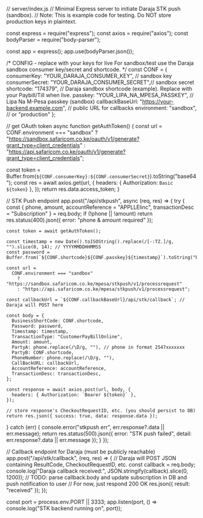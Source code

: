 // server/index.js
// Minimal Express server to initiate Daraja STK push (sandbox).
// Note: This is example code for testing. Do NOT store production keys in plaintext.

const express = require("express");
const axios = require("axios");
const bodyParser = require("body-parser");

const app = express();
app.use(bodyParser.json());

/*
  CONFIG - replace with your keys for live
  For sandbox/test use the Daraja sandbox consumer key/secret and shortcode.
*/
const CONF = {
  consumerKey: "YOUR_DARAJA_CONSUMER_KEY",      // sandbox key
  consumerSecret: "YOUR_DARAJA_CONSUMER_SECRET",// sandbox secret
  shortcode: "174379", // Daraja sandbox shortcode (example). Replace with your Paybill/Till when live.
  passkey: "YOUR_LIPA_NA_MPESA_PASSKEY",       // Lipa Na M-Pesa passkey (sandbox)
  callbackBaseUrl: "https://your-backend.example.com", // public URL for callbacks
  environment: "sandbox", // or "production"
};

// get OAuth token
async function getAuthToken() {
  const url =
    CONF.environment === "sandbox"
      ? "https://sandbox.safaricom.co.ke/oauth/v1/generate?grant_type=client_credentials"
      : "https://api.safaricom.co.ke/oauth/v1/generate?grant_type=client_credentials";

  const token = Buffer.from(`${CONF.consumerKey}:${CONF.consumerSecret}`).toString("base64");
  const res = await axios.get(url, {
    headers: { Authorization: `Basic ${token}` },
  });
  return res.data.access_token;
}

// STK Push endpoint
app.post("/api/stkpush", async (req, res) => {
  try {
    const { phone, amount, accountReference = "APPLLElinc", transactionDesc = "Subscription" } = req.body;
    if (!phone || !amount) return res.status(400).json({ error: "phone & amount required" });

    const token = await getAuthToken();

    const timestamp = new Date().toISOString().replace(/[-:TZ.]/g, "").slice(0, 14); // YYYYMMDDHHMMSS
    const password = Buffer.from(`${CONF.shortcode}${CONF.passkey}${timestamp}`).toString("base64");

    const url =
      CONF.environment === "sandbox"
        ? "https://sandbox.safaricom.co.ke/mpesa/stkpush/v1/processrequest"
        : "https://api.safaricom.co.ke/mpesa/stkpush/v1/processrequest";

    const callbackUrl = `${CONF.callbackBaseUrl}/api/stk/callback`; // Daraja will POST here

    const body = {
      BusinessShortCode: CONF.shortcode,
      Password: password,
      Timestamp: timestamp,
      TransactionType: "CustomerPayBillOnline",
      Amount: amount,
      PartyA: phone.replace(/\D/g, ""), // phone in format 2547xxxxxxx
      PartyB: CONF.shortcode,
      PhoneNumber: phone.replace(/\D/g, ""),
      CallBackURL: callbackUrl,
      AccountReference: accountReference,
      TransactionDesc: transactionDesc,
    };

    const response = await axios.post(url, body, {
      headers: { Authorization: `Bearer ${token}` },
    });

    // store response's CheckoutRequestID, etc. (you should persist to DB)
    return res.json({ success: true, data: response.data });
  } catch (err) {
    console.error("stkpush err", err.response?.data || err.message);
    return res.status(500).json({ error: "STK push failed", detail: err.response?.data || err.message });
  }
});

// Callback endpoint for Daraja (must be publicly reachable)
app.post("/api/stk/callback", (req, res) => {
  // Daraja will POST JSON containing ResultCode, CheckoutRequestID, etc.
  const callback = req.body;
  console.log("Daraja callback received:", JSON.stringify(callback).slice(0, 1200));
  // TODO: parse callback.body and update subscription in DB and push notification to user
  // For now, just respond 200 OK
  res.json({ result: "received" });
});

const port = process.env.PORT || 3333;
app.listen(port, () => console.log("STK backend running on", port));
